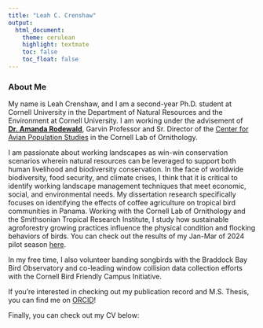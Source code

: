 ```yaml
---
title: "Leah C. Crenshaw"
output: 
  html_document:
    theme: cerulean
    highlight: textmate
    toc: false 
    toc_float: false
---
```


### About Me

My name is Leah Crenshaw, and I am a second-year Ph.D. student at Cornell University in the Department of Natural Resources and the Environment at Cornell University. I am working under the advisement of [**Dr. Amanda Rodewald**](https://cals.cornell.edu/amanda-d-rodewald), Garvin Professor and Sr. Director of the [Center for Avian Population Studies](https://www.birds.cornell.edu/home/center-for-avian-population-studies/) in the Cornell Lab of Ornithology. 

I am passionate about working landscapes as win-win conservation scenarios wherein natural resources can be leveraged to support both human livelihood and biodiversity conservation. In the face of worldwide biodiversity, food security, and climate crises, I think that it is critical to identify working landscape management techniques that meet economic, social, and environmental needs. My dissertation research specifically focuses on identifying the effects of coffee agriculture on tropical bird communities in Panama. Working with the Cornell Lab of Ornithology and the Smithsonian Tropical Research Institute, I study how sustainable agroforestry growing practices influence the physical condition and flocking behaviors of birds. You can check out the results of my Jan-Mar of 2024 pilot season [here](https://leahcc.github.io/AOS-2024/index.html). 

In my free time, I also volunteer banding songbirds with the Braddock Bay Bird Observatory and co-leading window collision data collection efforts with the Cornell Bird Friendly Campus Initiative.

If you're interested in checking out my publication record and M.S. Thesis, you can find me on [ORCID](https://orcid.org/0000-0001-7378-0173)!

Finally, you can check out my CV below:

<object data="CrenshawCV_230419.pdf" width="1000" height="1000" type='application/pdf'></object>
